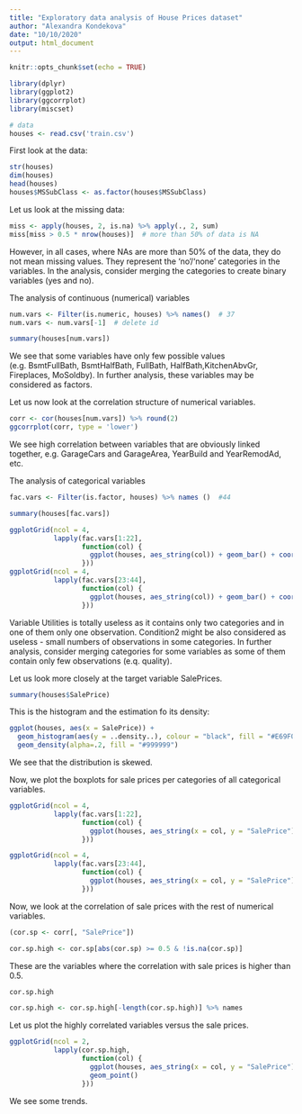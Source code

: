 ```yaml
---
title: "Exploratory data analysis of House Prices dataset"
author: "Alexandra Kondekova"
date: "10/10/2020"
output: html_document
---
```


```r
knitr::opts_chunk$set(echo = TRUE)
```

```r
library(dplyr)
library(ggplot2)
library(ggcorrplot)
library(miscset)

# data
houses <- read.csv('train.csv')
```
First look at the data:
```r
str(houses)
dim(houses)
head(houses)
houses$MSSubClass <- as.factor(houses$MSSubClass)
```

Let us look at the missing data:
```r
miss <- apply(houses, 2, is.na) %>% apply(., 2, sum)
miss[miss > 0.5 * nrow(houses)]  # more than 50% of data is NA
```
However, in all cases, where NAs are more than 50% of the data, they do not mean missing values. They represent the 'no'/'none' categories in the variables. In the analysis, consider merging the categories to create binary variables (yes and no).

The analysis of continuous (numerical) variables
```r
num.vars <- Filter(is.numeric, houses) %>% names()  # 37
num.vars <- num.vars[-1]  # delete id

summary(houses[num.vars])
```
We see that some variables have only few possible values (e.g. BsmtFullBath, BsmtHalfBath, FullBath, HalfBath,KitchenAbvGr, Fireplaces, MoSoldby). In further analysis, these variables may be considered as factors.

Let us now look at the correlation structure of numerical variables.

```r
corr <- cor(houses[num.vars]) %>% round(2)
ggcorrplot(corr, type = 'lower')
```

We see high correlation between variables that are obviously linked together, e.g. GarageCars and GarageArea, YearBuild and YearRemodAd, etc.

The analysis of categorical variables

```r
fac.vars <- Filter(is.factor, houses) %>% names ()  #44

summary(houses[fac.vars])
```

```r
ggplotGrid(ncol = 4,
           lapply(fac.vars[1:22],
                  function(col) {
                    ggplot(houses, aes_string(col)) + geom_bar() + coord_flip()
                  }))
ggplotGrid(ncol = 4,
           lapply(fac.vars[23:44],
                  function(col) {
                    ggplot(houses, aes_string(col)) + geom_bar() + coord_flip()
                  }))
```

Variable Utilities is totally useless as it contains only two categories and in one of them only one observation. Condition2 might be also considered as useless - small numbers of observations in some categories. In further analysis, consider merging categories for some variables as some of them contain only few observations (e.q. quality).

Let us look more closely at the target variable SalePrices.

```r
summary(houses$SalePrice)
```

This is the histogram and the estimation fo its density:
```r
ggplot(houses, aes(x = SalePrice)) + 
  geom_histogram(aes(y = ..density..), colour = "black", fill = "#E69F00") +
  geom_density(alpha=.2, fill = "#999999")
```

We see that the distribution is skewed. 

Now, we plot the boxplots for sale prices per categories of all categorical variables.

```r
ggplotGrid(ncol = 4,
           lapply(fac.vars[1:22],
                  function(col) {
                    ggplot(houses, aes_string(x = col, y = "SalePrice")) + geom_boxplot()
                  }))

ggplotGrid(ncol = 4,
           lapply(fac.vars[23:44],
                  function(col) {
                    ggplot(houses, aes_string(x = col, y = "SalePrice")) + geom_boxplot()
                  }))
```

Now, we look at the correlation of sale prices with the rest of numerical variables.

```r
(cor.sp <- corr[, "SalePrice"])
```
```r
cor.sp.high <- cor.sp[abs(cor.sp) >= 0.5 & !is.na(cor.sp)]
```

These are the variables where the correlation with sale prices is higher than 0.5. 
```r
cor.sp.high
```
```r
cor.sp.high <- cor.sp.high[-length(cor.sp.high)] %>% names
```

Let us plot the highly correlated variables versus the sale prices.

```r
ggplotGrid(ncol = 2,
           lapply(cor.sp.high,
                  function(col) {
                    ggplot(houses, aes_string(x = col, y = "SalePrice")) +
                    geom_point()
                  }))
```

We see some trends.

